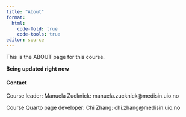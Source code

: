 ```yaml
---
title: "About"
format: 
  html:
    code-fold: true
    code-tools: true
editor: source
---
```


This is the ABOUT page for this course. 

**Being updated right now**

#### Contact

Course leader: Manuela Zucknick: manuela.zucknick\@medisin.uio.no

Course Quarto page developer: Chi Zhang: chi.zhang\@medisin.uio.no
